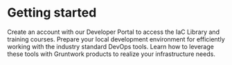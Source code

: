 
# Getting started

<Grid cols={1}>
  <Card
    title="1. Gain access to Gruntwork's products"
    href="/docs/intro/dev-portal/create-account"
  >
    Create an account with our Developer Portal to access the IaC Library and
    training courses.
  </Card>
  <Card
    title="2. Set up your environment"
    href="/docs/intro/environment-setup/recommended_tools"
  >
    Prepare your local development environment for efficiently working with the
    industry standard DevOps tools.
  </Card>
  <Card
    title="3. Learn the tools of the trade"
    href="/docs/intro/tool-fundamentals/docker"
  >
    Learn how to leverage these tools with Gruntwork products to realize your
    infrastructure needs.
  </Card>
</Grid>


<!-- ##DOCS-SOURCER-START
{"sourcePlugin":"Local File Copier","hash":"2a24fd3b34c3c5c03f28e4f7af2be4eb"}
##DOCS-SOURCER-END -->
